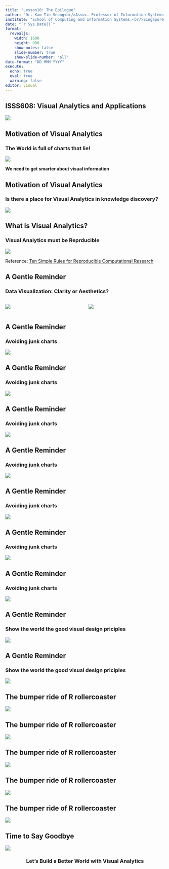 ```yaml
---
title: "Lesson10: The Epilogue"
author: "Dr. Kam Tin Seong<br/>Assoc. Professor of Information Systems (Practice)"
institute: "School of Computing and Information Systems,<br/>Singapore Management University"
date: "`r Sys.Date()`"
format: 
  revealjs:
    width: 1600
    height: 900
    show-notes: false
    slide-number: true
    show-slide-number: 'all'
date-format: "DD MMM YYYY"
execute: 
  echo: true
  eval: true
  warning: false
editor: visual
---
```


## ISSS608: Visual Analytics and Applications

![](img/image10-1.jpg)

## Motivation of Visual Analytics

### The World is full of charts that lie!

![](img/image10-2.jpg)

**We need to get smarter about visual information**

## Motivation of Visual Analytics

### Is there a place for Visual Analytics in knowledge discovery?

![](img/image10-3.jpg)

## What is Visual Analytics?

### Visual Analytics must be Reprducible

![](img/image10-4.jpg)

Reference: [Ten Simple Rules for Reproducible Computational Research](https://journals.plos.org/ploscompbiol/article?id=10.1371/journal.pcbi.1003285#s9)

## A Gentle Reminder

### Data Visualization: Clarity or Aesthetics?

::: columns
::: {.column width="50%"}
![](img/image10-5a.png)
:::

::: {.column width="50%"}
![](img/image10-5b.png)
:::
:::

## A Gentle Reminder

### Avoiding junk charts

![](img/image10-6.jpg)

## A Gentle Reminder

### Avoiding junk charts

![](img/image10-6.jpg)

## A Gentle Reminder

### Avoiding junk charts

![](img/image10-7.jpg)

## A Gentle Reminder

### Avoiding junk charts

![](img/image10-8.jpg)

## A Gentle Reminder

### Avoiding junk charts

![](img/image10-9.jpg)

## A Gentle Reminder

### Avoiding junk charts

![](img/image10-10.jpg)

## A Gentle Reminder

### Avoiding junk charts

![](img/image10-11.jpg)

## A Gentle Reminder

### Show the world the good visual design priciples

![](img/image10-12.jpg)

## A Gentle Reminder

### Show the world the good visual design priciples

![](img/image10-13.jpg)

## The bumper ride of R rollercoaster

![](img/image10-14.png)

## The bumper ride of R rollercoaster

![](img/image10-15.png)

## The bumper ride of R rollercoaster

![](img/image10-16.png)

## The bumper ride of R rollercoaster

![](img/image10-17.png)

## The bumper ride of R rollercoaster

![](img/image10-18.png)

## Time to Say Goodbye

![](img/image10-19.jpg)

::: {style="text-align: center"}
### Let's Build a Better World with Visual Analytics
:::
